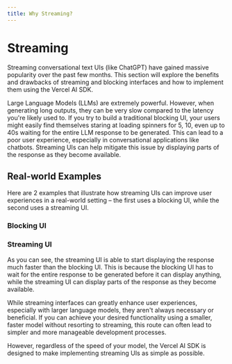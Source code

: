```yaml
---
title: Why Streaming?
---
```



# Streaming

Streaming conversational text UIs (like ChatGPT) have gained massive popularity over the past few months. This section will explore the benefits and drawbacks of streaming and blocking interfaces and how to implement them using the Vercel AI SDK.

Large Language Models (LLMs) are extremely powerful. However, when generating long outputs, they can be very slow compared to the latency you're likely used to. If you try to build a traditional blocking UI, your users might easily find themselves staring at loading spinners for 5, 10, even up to 40s waiting for the entire LLM response to be generated. This can lead to a poor user experience, especially in conversational applications like chatbots. Streaming UIs can help mitigate this issue by displaying parts of the response as they become available.

<div className="grid lg:grid-cols-2 grid-cols-1 gap-4 mt-8">
  <Card
    title="Blocking UI"
    description="Blocking responses wait until the full response is available before displaying it."
  >
    <Browser highlight blocking />
  </Card>
  <Card
    title="Streaming UI"
    description="Streaming responses can transmit parts of the response as they become available."
  >
    <Browser highlight />
  </Card>
</div>

## Real-world Examples

Here are 2 examples that illustrate how streaming UIs can improve user experiences in a real-world setting – the first uses a blocking UI, while the second uses a streaming UI.

### Blocking UI

<InlinePrompt
  initialInput="Come up with the first 200 characters of the first book in the Harry Potter series."
  blocking
/>

### Streaming UI

<InlinePrompt initialInput="Come up with the first 200 characters of the first book in the Harry Potter series." />

As you can see, the streaming UI is able to start displaying the response much faster than the blocking UI. This is because the blocking UI has to wait for the entire response to be generated before it can display anything, while the streaming UI can display parts of the response as they become available.

While streaming interfaces can greatly enhance user experiences, especially with larger language models, they aren't always necessary or beneficial. If you can achieve your desired functionality using a smaller, faster model without resorting to streaming, this route can often lead to simpler and more manageable development processes.

However, regardless of the speed of your model, the Vercel AI SDK is designed to make implementing streaming UIs as simple as possible.
